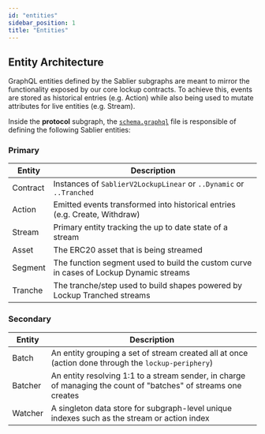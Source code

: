 ```yaml
---
id: "entities"
sidebar_position: 1
title: "Entities"
---
```


## Entity Architecture

GraphQL entities defined by the Sablier subgraphs are meant to mirror the functionality exposed by our core lockup
contracts. To achieve this, events are stored as historical entries (e.g. Action) while also being used to mutate
attributes for live entities (e.g. Stream).

Inside the **protocol** subgraph, the
[`schema.graphql`](https://github.com/sablier-labs/subgraphs/blob/main/apps/lockup/schema.graphql) file is responsible
of defining the following Sablier entities:

### Primary

| Entity   | Description                                                                            |
| -------- | -------------------------------------------------------------------------------------- |
| Contract | Instances of `SablierV2LockupLinear` or `..Dynamic` or `..Tranched`                    |
| Action   | Emitted events transformed into historical entries (e.g. Create, Withdraw)             |
| Stream   | Primary entity tracking the up to date state of a stream                               |
| Asset    | The ERC20 asset that is being streamed                                                 |
| Segment  | The function segment used to build the custom curve in cases of Lockup Dynamic streams |
| Tranche  | The tranche/step used to build shapes powered by Lockup Tranched streams               |

### Secondary

| Entity  | Description                                                                                                     |
| ------- | --------------------------------------------------------------------------------------------------------------- |
| Batch   | An entity grouping a set of stream created all at once (action done through the `lockup-periphery`)             |
| Batcher | An entity resolving 1:1 to a stream sender, in charge of managing the count of "batches" of streams one creates |
| Watcher | A singleton data store for subgraph-level unique indexes such as the stream or action index                     |
